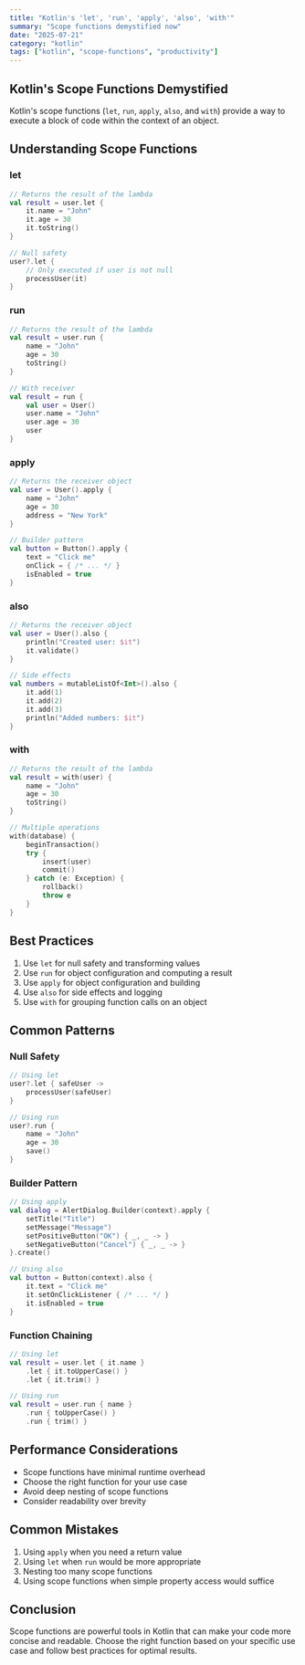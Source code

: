 ```yaml
---
title: "Kotlin's 'let', 'run', 'apply', 'also', 'with'"
summary: "Scope functions demystified now"
date: "2025-07-21"
category: "kotlin"
tags: ["kotlin", "scope-functions", "productivity"]
---
```


## Kotlin's Scope Functions Demystified

Kotlin's scope functions (`let`, `run`, `apply`, `also`, and `with`) provide a way to execute a block of code within the context of an object.

## Understanding Scope Functions

### let

```kotlin
// Returns the result of the lambda
val result = user.let {
    it.name = "John"
    it.age = 30
    it.toString()
}

// Null safety
user?.let {
    // Only executed if user is not null
    processUser(it)
}
```

### run

```kotlin
// Returns the result of the lambda
val result = user.run {
    name = "John"
    age = 30
    toString()
}

// With receiver
val result = run {
    val user = User()
    user.name = "John"
    user.age = 30
    user
}
```

### apply

```kotlin
// Returns the receiver object
val user = User().apply {
    name = "John"
    age = 30
    address = "New York"
}

// Builder pattern
val button = Button().apply {
    text = "Click me"
    onClick = { /* ... */ }
    isEnabled = true
}
```

### also

```kotlin
// Returns the receiver object
val user = User().also {
    println("Created user: $it")
    it.validate()
}

// Side effects
val numbers = mutableListOf<Int>().also {
    it.add(1)
    it.add(2)
    it.add(3)
    println("Added numbers: $it")
}
```

### with

```kotlin
// Returns the result of the lambda
val result = with(user) {
    name = "John"
    age = 30
    toString()
}

// Multiple operations
with(database) {
    beginTransaction()
    try {
        insert(user)
        commit()
    } catch (e: Exception) {
        rollback()
        throw e
    }
}
```

## Best Practices

1. Use `let` for null safety and transforming values
2. Use `run` for object configuration and computing a result
3. Use `apply` for object configuration and building
4. Use `also` for side effects and logging
5. Use `with` for grouping function calls on an object

## Common Patterns

### Null Safety

```kotlin
// Using let
user?.let { safeUser ->
    processUser(safeUser)
}

// Using run
user?.run {
    name = "John"
    age = 30
    save()
}
```

### Builder Pattern

```kotlin
// Using apply
val dialog = AlertDialog.Builder(context).apply {
    setTitle("Title")
    setMessage("Message")
    setPositiveButton("OK") { _, _ -> }
    setNegativeButton("Cancel") { _, _ -> }
}.create()

// Using also
val button = Button(context).also {
    it.text = "Click me"
    it.setOnClickListener { /* ... */ }
    it.isEnabled = true
}
```

### Function Chaining

```kotlin
// Using let
val result = user.let { it.name }
    .let { it.toUpperCase() }
    .let { it.trim() }

// Using run
val result = user.run { name }
    .run { toUpperCase() }
    .run { trim() }
```

## Performance Considerations

- Scope functions have minimal runtime overhead
- Choose the right function for your use case
- Avoid deep nesting of scope functions
- Consider readability over brevity

## Common Mistakes

1. Using `apply` when you need a return value
2. Using `let` when `run` would be more appropriate
3. Nesting too many scope functions
4. Using scope functions when simple property access would suffice

## Conclusion

Scope functions are powerful tools in Kotlin that can make your code more concise and readable. Choose the right function based on your specific use case and follow best practices for optimal results. 